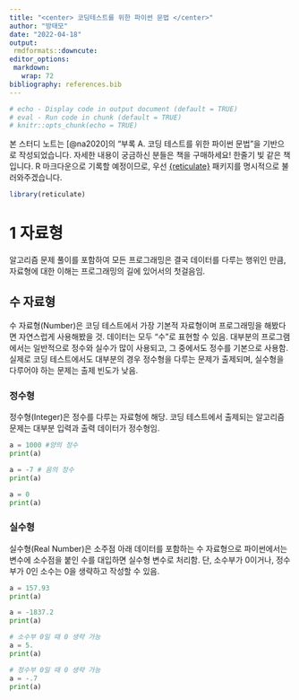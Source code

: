 ```yaml
---
title: "<center> 코딩테스트를 위한 파이썬 문법 </center>"
author: "방태모"
date: "2022-04-18"
output: 
 rmdformats::downcute:
editor_options: 
 markdown: 
   wrap: 72
bibliography: references.bib
---
```


```{=html}
<style>
.math {
 font-size: small;
}
</style>
```
```r
# echo - Display code in output document (default = TRUE)
# eval - Run code in chunk (default = TRUE)
# knitr::opts_chunk(echo = TRUE)
```

본 스터디 노트는 [@na2020]의 "부록 A. 코딩 테스트를 위한 파이썬 문법"을
기반으로 작성되었습니다. 자세한 내용이 궁금하신 분들은 책을 구매하세요!
한줄기 빛 같은 책입니다. R 마크다운으로 기록할 예정이므로, 우선
[{reticulate}](https://github.com/rstudio/reticulate) 패키지를
명시적으로 불러와주겠습니다.

```r
library(reticulate)
```

# 1 자료형

알고리즘 문제 풀이를 포함하여 모든 프로그래밍은 결국 데이터를 다루는
행위인 만큼, 자료형에 대한 이해는 프로그래밍의 길에 있어서의 첫걸음임.

## 수 자료형

수 자료형(Number)은 코딩 테스트에서 가장 기본적 자료형이며 프로그래밍을
해봤다면 자연스럽게 사용해봤을 것. 데이터는 모두 "수"로 표현할 수 있음.
대부분의 프로그램에서는 일반적으로 정수와 실수가 많이 사용되고, 그
중에서도 정수를 기본으로 사용함. 실제로 코딩 테스트에서도 대부분의 경우
정수형을 다루는 문제가 출제되며, 실수형을 다루어야 하는 문제는 출제
빈도가 낮음.

### 정수형

정수형(Integer)은 정수를 다루는 자료형에 해당. 코딩 테스트에서 출제되는
알고리즘 문제는 대부분 입력과 출력 데이터가 정수형임.

```python
a = 1000 #양의 정수
print(a)

a = -7 # 음의 정수
print(a)

a = 0
print(a)
```

### 실수형

실수형(Real Number)은 소주점 아래 데이터를 포함하는 수 자료형으로
파이썬에서는 변수에 소수점을 붙인 수를 대입하면 실수형 변수로 처리함.
단, 소수부가 0이거나, 정수부가 0인 소수는 0을 생략하고 작성할 수 있음.

```python
a = 157.93
print(a)

a = -1837.2
print(a)

# 소수부 0일 때 0 생략 가능
a = 5.
print(a)

# 정수부 0일 때 0 생략 가능
a = -.7
print(a)
```
